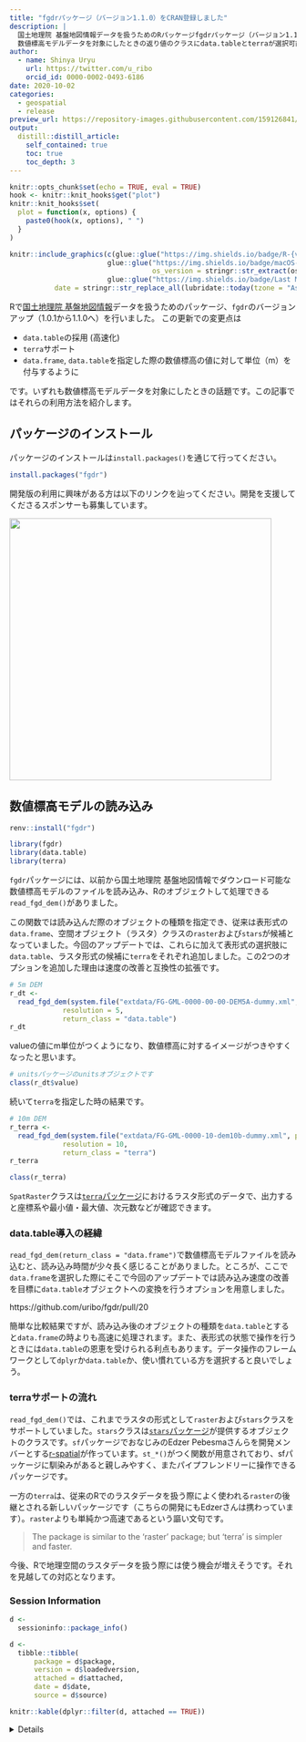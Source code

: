 ```yaml
---
title: "fgdrパッケージ（バージョン1.1.0）をCRAN登録しました"
description: |
  国土地理院 基盤地図情報データを扱うためのRパッケージfgdrパッケージ（バージョン1.1.0）をCRANに登録しました。
  数値標高モデルデータを対象にしたときの返り値のクラスにdata.tableとterraが選択可能になりました。
author:
  - name: Shinya Uryu
    url: https://twitter.com/u_ribo
    orcid_id: 0000-0002-0493-6186
date: 2020-10-02
categories:
  - geospatial
  - release
preview_url: https://repository-images.githubusercontent.com/159126841/dc4e9d00-e809-11e9-92e8-a38ef58b804e
output:
  distill::distill_article:
    self_contained: true
    toc: true
    toc_depth: 3
---
```


```r
knitr::opts_chunk$set(echo = TRUE, eval = TRUE)
hook <- knitr::knit_hooks$get("plot")
knitr::knit_hooks$set(
  plot = function(x, options) {
    paste0(hook(x, options), " ")
  }
)
```

```r
knitr::include_graphics(c(glue::glue("https://img.shields.io/badge/R-{version}-brightgreen", version = getRversion()),
                        glue::glue("https://img.shields.io/badge/macOS-{os_version}-brightgreen", 
                                   os_version = stringr::str_extract(osVersion, "[0-9]{1,}.[0-9]{1,}.[0-9]{1,}")),
                        glue::glue("https://img.shields.io/badge/Last Modified-{date}-brightgreen",
           date = stringr::str_replace_all(lubridate::today(tzone = "Asia/Tokyo"), "-", "/"))))
```

Rで[国土地理院 基盤地図情報](https://www.gsi.go.jp/kiban/)データを扱うためのパッケージ、`fgdr`のバージョンアップ（1.0.1から1.1.0へ）を行いました。
この更新での変更点は

- `data.table`の採用 (高速化)
- `terra`サポート
- `data.frame`, `data.table`を指定した際の数値標高の値に対して単位（m）を付与するように

です。いずれも数値標高モデルデータを対象にしたときの話題です。この記事ではそれらの利用方法を紹介します。

## パッケージのインストール

パッケージのインストールは`install.packages()`を通じて行ってください。

```r
install.packages("fgdr")
```

開発版の利用に興味がある方は以下のリンクを辿ってください。開発を支援してくださるスポンサーも募集しています。

<a href="https://github.com/uribo/fgdr"><img src="https://github-link-card.s3.ap-northeast-1.amazonaws.com/uribo/fgdr.png" width="460px"></a>

## 数値標高モデルの読み込み

```r
renv::install("fgdr")
```

```r
library(fgdr)
library(data.table)
library(terra)
```

`fgdr`パッケージには、以前から国土地理院 基盤地図情報でダウンロード可能な数値標高モデルのファイルを読み込み、Rのオブジェクトして処理できる`read_fgd_dem()`がありました。

この関数では読み込んだ際のオブジェクトの種類を指定でき、従来は表形式の`data.frame`、空間オブジェクト（ラスタ）クラスの`raster`および`stars`が候補となっていました。今回のアップデートでは、これらに加えて表形式の選択肢に`data.table`、ラスタ形式の候補に`terra`をそれぞれ追加しました。この2つのオプションを追加した理由は速度の改善と互換性の拡張です。

```r
# 5m DEM
r_dt <- 
  read_fgd_dem(system.file("extdata/FG-GML-0000-00-00-DEM5A-dummy.xml", package = "fgdr"),
             resolution = 5,
             return_class = "data.table")
r_dt
```
valueの値にm単位がつくようになり、数値標高に対するイメージがつきやすくなったと思います。

```r
# unitsパッケージのunitsオブジェクトです
class(r_dt$value)
```

続いて`terra`を指定した時の結果です。

```r
# 10m DEM
r_terra <- 
  read_fgd_dem(system.file("extdata/FG-GML-0000-10-dem10b-dummy.xml", package = "fgdr"),
             resolution = 10,
             return_class = "terra")
r_terra
```

```r
class(r_terra)
```

`SpatRaster`クラスは[`terra`パッケージ](https://rspatial.org/terra)におけるラスタ形式のデータで、出力すると座標系や最小値・最大値、次元数などが確認できます。


### data.table導入の経緯

`read_fgd_dem(return_class = "data.frame")`で数値標高モデルファイルを読み込むと、読み込み時間が少々長く感じることがありました。ところが、ここで`data.frame`を選択した際にそこで今回のアップデートでは読み込み速度の改善を目標に`data.table`オブジェクトへの変換を行うオプションを用意しました。

https://github.com/uribo/fgdr/pull/20

簡単な比較結果ですが、読み込み後のオブジェクトの種類を`data.table`とすると`data.frame`の時よりも高速に処理されます。また、表形式の状態で操作を行うときには`data.table`の恩恵を受けられる利点もあります。データ操作のフレームワークとして`dplyr`か`data.table`か、使い慣れている方を選択すると良いでしょう。

### terraサポートの流れ

`read_fgd_dem()`では、これまでラスタの形式として`raster`および`stars`クラスをサポートしていました。`stars`クラスは[`stars`パッケージ](https://r-spatial.github.io/stars/)が提供するオブジェクトのクラスです。`sf`パッケージでおなじみのEdzer Pebesmaさんらを開発メンバーとする[r-spatial](https://www.r-spatial.org/)が作っています。`st_*()`がつく関数が用意されており、sfパッケージに馴染みがあると親しみやすく、またパイプフレンドリーに操作できるパッケージです。

一方の`terra`は、従来のRでのラスタデータを扱う際によく使われる`raster`の後継とされる新しいパッケージです（こちらの開発にもEdzerさんは携わっています）。`raster`よりも単純かつ高速であるという謳い文句です。

> The package is similar to the 'raster' package; but 'terra' is simpler and faster.

今後、Rで地理空間のラスタデータを扱う際には使う機会が増えそうです。それを見越しての対応となります。

### Session Information

```r
d <- 
  sessioninfo::package_info()

d <- 
  tibble::tibble(
      package = d$package,
      version = d$loadedversion,
      attached = d$attached,
      date = d$date,
      source = d$source)

knitr::kable(dplyr::filter(d, attached == TRUE))
```

<details>

```r
knitr::kable(d)
```

</details>
